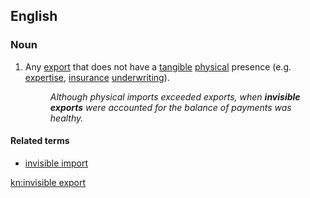 ==English==

===Noun===
{{en-noun|sg=[[invisible]] [[export]]}}

# Any [[export]] that does not have a [[tangible]] [[physical]] presence (e.g. [[expertise]], [[insurance]] [[underwriting]]).
#: ''Although physical imports exceeded exports, when '''invisible exports''' were accounted for the balance of payments was healthy.''

====Related terms====
* [[invisible import]]

[[kn:invisible export]]